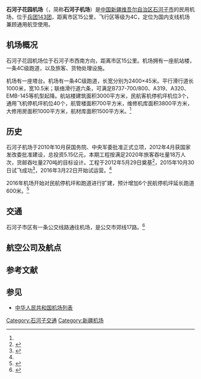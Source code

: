 {{not|石河子通用航机场}}
{{Infobox Airport
|airport_name = 石河子花园机场 <br/>Shihezi Huayuan Airport
|photo =
|type = 民用
|run by =石河子机场管理有限公司
|city-served = [[石河子市|石河子市]]
|location = [[中國|中國]][[石河子市|石河子市]][[新疆生产建设兵团一四三团|143团花园镇]]石南农场西南侧
|hub = [[中国国际航空|中国国际航空]]<br>[[中国南方航空|中国南方航空]]
|city = [[新疆|新疆]][[石河子市|石河子市]]
|opened ={{start date|2015}}
|elevation =
|distance_to_city = 15公里
|IATA =SHF
|ICAO =ZWHZ
|coordinates = {{coord|44|14|30|N|85|53|28|E|display=inline,title}}
|map = {{Location map|China|width=270|float=center | caption=|mark=Airplane_silhouette.svg|marksize=10
|label=SHF|position=left}}{{Infobox mapframe|zoom=12}}<small>机场在中国的位置及具体位置</small>
|metric-rwy = yes
|r1-length-m = 2,400
}}
'''石河子花园机场'''（{{airport codes|SHF|ZWHZ}}，简称'''石河子机场'''）是[[中国|中国]][[新疆维吾尔自治区|新疆维吾尔自治区]][[石河子市|石河子市]]的民用机场，位于[[新疆生产建设兵团一四三团|兵团143团]]，距离市区15公里，飞行区等级为4C，定位为国内支线机场兼顾通用航空使用。

== 机场概况 ==
石河子花园机场位于石河子市西南方向，距离市区15公里。机场拥有一座航站楼，一条4C级跑道，以及旅客、货物处理设施。

机场有一座塔台。机场有一条4C级跑道，长宽分别为2400×45米。平行滑行道长1000米，宽10.5米；联络滑行道六条，可满足B737-700/800、A319、A320、EMB-145等机型起降。航站楼建筑面积3000平方米，民航客机停机坪机位3个，通用飞机停机坪机位40个，航管楼面积700平方米，维修机库面积3800平方米，大修用房面积1000平方米，航材库面积1500平方米。<ref name=dianji/>

== 历史 ==
石河子机场于2010年10月获国务院、中央军委批准正式立项，2012年4月获国家发改委批准建设，总投资5.15亿元，本期工程按满足2020年旅客吞吐量18万人次，货邮吞吐量270吨的目标设计。工程于2012年5月29日奠基<ref name=dianji>{{cite web| url=http://www.caacnews.com.cn/newsshow.aspx?idnews=193251| title=新疆石河子机场开工奠基| publisher=中国民航网| date=2012-05-29| author=秦红丽| deadurl=yes| archiveurl=https://web.archive.org/web/20140218213959/http://www.caacnews.com.cn/newsshow.aspx?idnews=193251| archivedate=2014-02-18}}</ref>，2015年10月30日试飞成功<ref>{{cite web|url=http://news.xinhuanet.com/local/2015-11/01/c_1117003028.htm|title=石河子花园机场试飞成功　新疆运行机场增至18个|author=符晓波|date=2015-11-01|publisher=新华网|accessdate=2015-11-01|archive-date=2017-01-06|archive-url=https://web.archive.org/web/20170106173821/http://news.xinhuanet.com/local/2015-11/01/c_1117003028.htm|dead-url=no}}</ref>，2016年3月22日开始试运营。<ref name=bus/>

2016年机场开始对民航停机坪和跑道进行扩建，预计增加6个民航停机坪延长跑道600米。<ref>{{cite web | url=http://bt.xinhuanet.com/2016-03/31/c_1118504389.htm | title=石河子花园机场年内将再开通两条航线 | publisher=兵团网 | date=2016-03-31 | author=王成光 | access-date=2017-01-06 | archive-url=https://web.archive.org/web/20170106173330/http://bt.xinhuanet.com/2016-03/31/c_1118504389.htm | archive-date=2017-01-06 | dead-url=yes }}</ref>

== 交通 ==
石河子市区有一条公交线路通往机场，是公交市郊线17路。<ref name=bus>{{cite web| url=http://www.moc.gov.cn/st2010/bingtuan/bt_jiaotongxw/jtxw_wenzibd/201604/t20160411_2012190.html| title=石河子开通直达花园机场公交| publisher=新疆生产建设兵团交通局| date=2016-04-08| deadurl=yes| archiveurl=https://web.archive.org/web/20170107003744/http://www.moc.gov.cn/st2010/bingtuan/bt_jiaotongxw/jtxw_wenzibd/201604/t20160411_2012190.html| archivedate=2017-01-07}}</ref>

== 航空公司及航点 ==
{{Airport-dest-list
|  [[华夏航空|华夏航空]]| [[库尔勒机场|库尔勒]]、[[阿克蘇機場|阿克蘇]]-[[圖木舒克唐王城機場|圖木舒克]]、[[阿克蘇機場|阿克蘇]]-[[和田機場|和田]]
|  [[中国国际航空|中国国际航空]]| [[哈密机场|哈密]]-[[北京首都国际机场|北京首都]]、[[成都双流国际机场|成都]]
|  [[乌鲁木齐航空|乌鲁木齐航空]]| [[鄭州新鄭国际机场|鄭州]]
|  [[四川航空|四川航空]]| [[杭州蕭山国际机场|杭州]]（7月10日開辦）
}}

== 参考文献 ==
{{reflist}}

== 参见 ==
* [[中华人民共和国机场列表|中华人民共和国机场列表]]
{{中华人民共和国机场}}

[[Category:石河子交通|Category:石河子交通]]
[[Category:新疆机场|Category:新疆机场]]